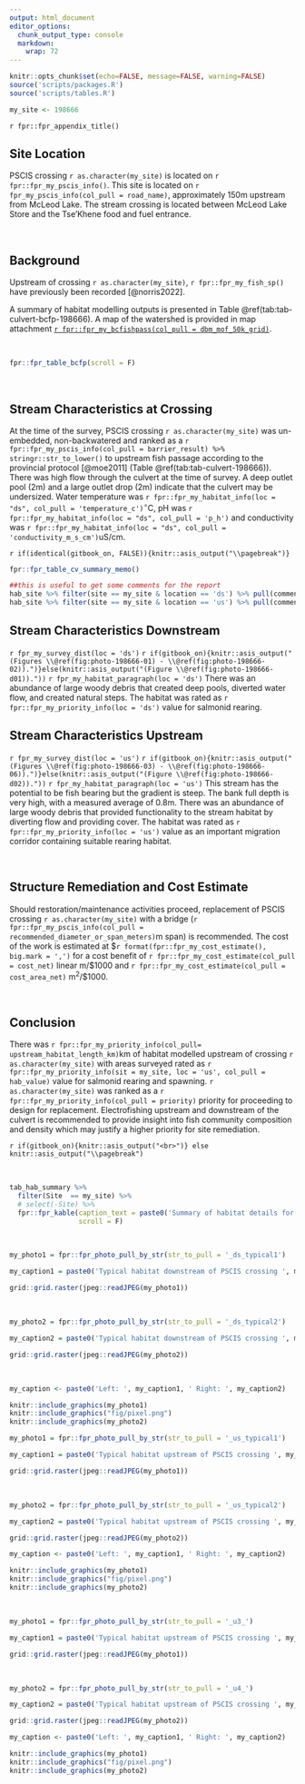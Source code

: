 ```yaml
---
output: html_document
editor_options: 
  chunk_output_type: console
  markdown: 
    wrap: 72
---
```


```r
knitr::opts_chunk$set(echo=FALSE, message=FALSE, warning=FALSE)
source('scripts/packages.R')
source('scripts/tables.R')

```

```r
my_site <- 198666
```

`r fpr::fpr_appendix_title()`

## Site Location {.unnumbered}

PSCIS crossing `r as.character(my_site)` is located on
`r fpr::fpr_my_pscis_info()`. This site is located on `r fpr_my_pscis_info(col_pull = road_name)`, approximately 150m
upstream from McLeod Lake. The stream crossing is located between McLeod Lake Store and the Tse'Khene food and fuel entrance.

<br>

## Background {.unnumbered}

Upstream of crossing `r as.character(my_site)`, `r fpr::fpr_my_fish_sp()` have previously been recorded [@norris2022].
<br>

A summary of habitat modelling outputs is presented in Table
\@ref(tab:tab-culvert-bcfp-198666). A map of the watershed is provided in
map attachment
[`r fpr::fpr_my_bcfishpass(col_pull = dbm_mof_50k_grid)`](`r fpr::fpr_my_mapsheet(wshd = "parsnip", archive_date = "2022-05-27")`).

<br>

```r
fpr::fpr_table_bcfp(scroll = F) 
```

<br>

## Stream Characteristics at Crossing {.unnumbered}

At the time of the survey, PSCIS crossing `r as.character(my_site)` was
un-embedded, non-backwatered and ranked as a
`r fpr::fpr_my_pscis_info(col_pull = barrier_result) %>% stringr::str_to_lower()` to upstream fish passage according to the provincial protocol
[@moe2011] (Table \@ref(tab:tab-culvert-198666)). There
was high flow through the culvert at the time of survey. A deep
outlet pool (2m) and a large outlet drop (2m) indicate that the
culvert may be undersized. Water temperature was
`r fpr::fpr_my_habitat_info(loc = "ds", col_pull = 'temperature_c')`$^\circ$C,
pH was `r fpr::fpr_my_habitat_info(loc = "ds", col_pull = 'p_h')` and
conductivity was
`r fpr::fpr_my_habitat_info(loc = "ds", col_pull = 'conductivity_m_s_cm')`uS/cm.

`r if(identical(gitbook_on, FALSE)){knitr::asis_output("\\pagebreak")}`
<br>

```r
fpr::fpr_table_cv_summary_memo()

```

```r
##this is useful to get some comments for the report
hab_site %>% filter(site == my_site & location == 'ds') %>% pull(comments)
hab_site %>% filter(site == my_site & location == 'us') %>% pull(comments)

```

## Stream Characteristics Downstream {.unnumbered}

`r fpr_my_survey_dist(loc = 'ds')`
`r if(gitbook_on){knitr::asis_output("(Figures \\@ref(fig:photo-198666-01) - \\@ref(fig:photo-198666-02)).")}else(knitr::asis_output("(Figure \\@ref(fig:photo-198666-d01))."))`
`r fpr_my_habitat_paragraph(loc = 'ds')` There was an abundance of large woody debris that created deep pools, diverted water flow, and created natural steps. The
habitat was rated as `r fpr::fpr_my_priority_info(loc = 'ds')` value for
salmonid rearing.

## Stream Characteristics Upstream {.unnumbered}

`r fpr_my_survey_dist(loc = 'us')`
`r if(gitbook_on){knitr::asis_output("(Figures \\@ref(fig:photo-198666-03) - \\@ref(fig:photo-198666-06)).")}else(knitr::asis_output("(Figure \\@ref(fig:photo-198666-d02))."))`
`r fpr_my_habitat_paragraph(loc = 'us')` This stream has the potential to be fish bearing but the gradient is steep. The bank full depth is very high, with a measured average of 0.8m. There was an abundance of large woody debris that provided functionality to the stream habitat by diverting flow and providing cover. The habitat was rated as
`r fpr::fpr_my_priority_info(loc = 'us')` value as an important
migration corridor containing suitable rearing habitat.

<br>

## Structure Remediation and Cost Estimate {.unnumbered}

Should restoration/maintenance activities proceed, replacement of PSCIS
crossing `r as.character(my_site)` with a bridge
(`r fpr::fpr_my_pscis_info(col_pull = recommended_diameter_or_span_meters)`m
span) is recommended. The cost of the work is estimated at
\$`r format(fpr::fpr_my_cost_estimate(), big.mark = ',')` for a cost
benefit of `r fpr::fpr_my_cost_estimate(col_pull = cost_net)` linear
m/\$1000 and `r fpr::fpr_my_cost_estimate(col_pull = cost_area_net)`
m^2^/\$1000.

<br>

## Conclusion {.unnumbered}

There was
`r fpr::fpr_my_priority_info(col_pull= upstream_habitat_length_km)`km of
habitat modelled upstream of crossing `r as.character(my_site)` with
areas surveyed rated as
`r fpr::fpr_my_priority_info(sit = my_site, loc = 'us', col_pull = hab_value)`
value for salmonid rearing and spawning. `r as.character(my_site)` was ranked as a
`r fpr::fpr_my_priority_info(col_pull = priority)` priority for proceeding to design for replacement. Electrofishing upstream and downstream of the culvert is recommended to provide insight into fish community
composition and density which may justify a higher priority for site remediation.

`r if(gitbook_on){knitr::asis_output("<br>")} else knitr::asis_output("\\pagebreak")`

<br>

```r
tab_hab_summary %>% 
  filter(Site  == my_site) %>% 
  # select(-Site) %>% 
  fpr::fpr_kable(caption_text = paste0('Summary of habitat details for PSCIS crossing ', my_site, '.'),
                 scroll = F) 

```

<br>

```r
my_photo1 = fpr::fpr_photo_pull_by_str(str_to_pull = '_ds_typical1')

my_caption1 = paste0('Typical habitat downstream of PSCIS crossing ', my_site, '.')


```

```r
grid::grid.raster(jpeg::readJPEG(my_photo1))
```

<br>

```r
my_photo2 = fpr::fpr_photo_pull_by_str(str_to_pull = '_ds_typical2')

my_caption2 = paste0('Typical habitat downstream of PSCIS crossing ', my_site, '.')
```

```r
grid::grid.raster(jpeg::readJPEG(my_photo2))

```

<br>

```r

my_caption <- paste0('Left: ', my_caption1, ' Right: ', my_caption2)

knitr::include_graphics(my_photo1)
knitr::include_graphics("fig/pixel.png")
knitr::include_graphics(my_photo2)
```

```r
my_photo1 = fpr::fpr_photo_pull_by_str(str_to_pull = '_us_typical1')

my_caption1 = paste0('Typical habitat upstream of PSCIS crossing ', my_site, '.')
```

```r
grid::grid.raster(jpeg::readJPEG(my_photo1))
```

<br>

```r
my_photo2 = fpr::fpr_photo_pull_by_str(str_to_pull = '_us_typical2')

my_caption2 = paste0('Typical habitat upstream of PSCIS crossing ', my_site, '.')

```

```r
grid::grid.raster(jpeg::readJPEG(my_photo2))
```

```r

my_caption <- paste0('Left: ', my_caption1, ' Right: ', my_caption2)

knitr::include_graphics(my_photo1)
knitr::include_graphics("fig/pixel.png")
knitr::include_graphics(my_photo2)
```

<br>

```r
my_photo1 = fpr::fpr_photo_pull_by_str(str_to_pull = '_u3_')

my_caption1 = paste0('Typical habitat upstream of PSCIS crossing ', my_site, '.')
```

```r
grid::grid.raster(jpeg::readJPEG(my_photo1))
```

<br>

```r
my_photo2 = fpr::fpr_photo_pull_by_str(str_to_pull = '_u4_')

my_caption2 = paste0('Typical habitat upstream of PSCIS crossing ', my_site, '.')

```

```r
grid::grid.raster(jpeg::readJPEG(my_photo2))
```

```r

my_caption <- paste0('Left: ', my_caption1, ' Right: ', my_caption2)

knitr::include_graphics(my_photo1)
knitr::include_graphics("fig/pixel.png")
knitr::include_graphics(my_photo2)
```
